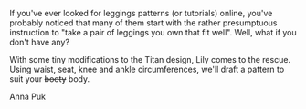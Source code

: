 If you've ever looked for leggings patterns (or tutorials) online, you've
probably noticed that many of them start with the rather presumptuous
instruction to "take a pair of leggings you own that fit well". Well, what if
you don't have any?

With some tiny modifications to the Titan design, Lily comes to the rescue.
Using waist, seat, knee and ankle circumferences, we'll draft a pattern to suit
your ~~booty~~ body.

Anna Puk
